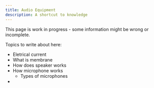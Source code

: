 ```yaml
---
title: Audio Equipment
description: A shortcut to knowledge
---
```


<Callout title="Warning" type="warning">
  This page is work in progress - some information might be wrong or incomplete.
</Callout>

Topics to write about here:
- Eletrical current
- What is membrane
- How does speaker works
- How microphone works
    -  Types of microphones
- 